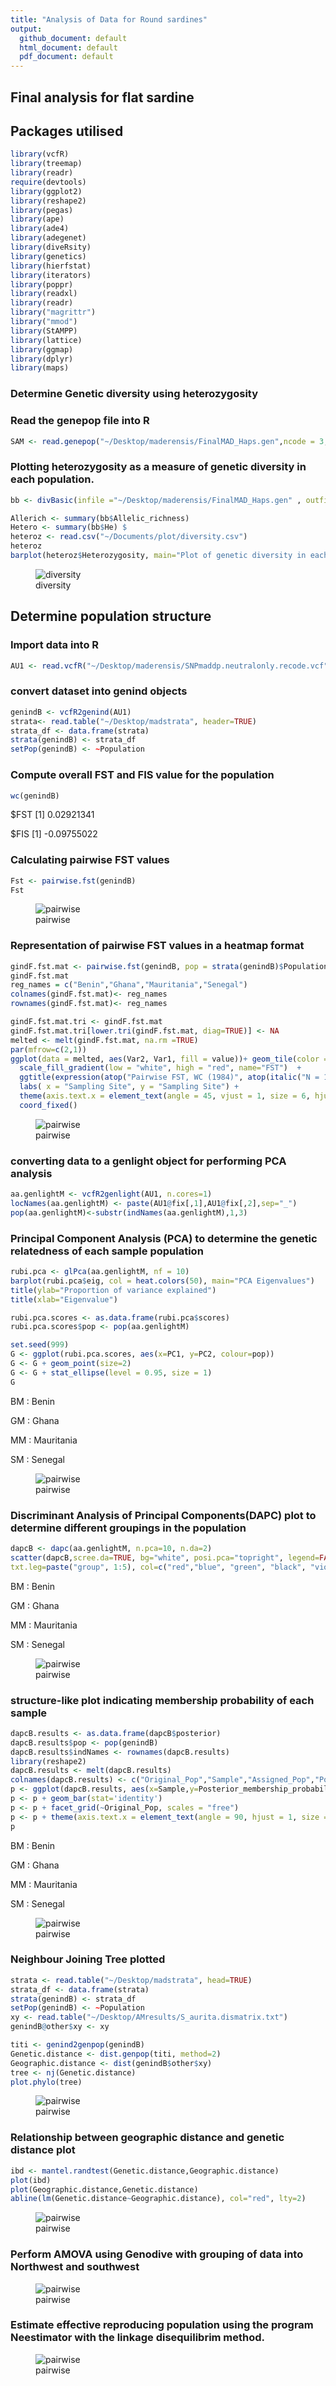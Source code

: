 ```yaml
---
title: "Analysis of Data for Round sardines"
output:
  github_document: default
  html_document: default
  pdf_document: default
---
```

## Final analysis for flat sardine


## Packages utilised

```r
library(vcfR)
library(treemap)
library(readr)
require(devtools)
library(ggplot2)
library(reshape2)
library(pegas)
library(ape)  
library(ade4)
library(adegenet)
library(diveRsity)
library(genetics)
library(hierfstat)
library(iterators)
library(poppr)
library(readxl)
library(readr)
library("magrittr")
library("mmod")
library(StAMPP)
library(lattice)
library(ggmap)
library(dplyr)
library(maps)

```
### Determine Genetic diversity using  heterozygosity
### Read the genepop file into R
```r
SAM <- read.genepop("~/Desktop/maderensis/FinalMAD_Haps.gen",ncode = 3, quiet = FALSE)
```
### Plotting  heterozygosity as a measure of genetic diversity in each population.
```r
bb <- divBasic(infile ="~/Desktop/maderensis/FinalMAD_Haps.gen" , outfile = "by", gp = 3, bootstraps = 1000,HWEexact = FALSE, mcRep = 1000)

Allerich <- summary(bb$Allelic_richness)
Hetero <- summary(bb$He) $
heteroz <- read.csv("~/Documents/plot/diversity.csv")
heteroz
barplot(heteroz$Heterozygosity, main="Plot of genetic diversity in each population country",ylab="Heterozygosity", xlab="population", names= heteroz$Population, las = 2)
```
![diversity](https://github.com/evelyn-takyi/BIO594/blob/master/maderensis/Screenshot%202018-05-22%2007.34.34.png)

## Determine population structure
### Import data into R
```r
AU1 <- read.vcfR("~/Desktop/maderensis/SNPmaddp.neutralonly.recode.vcf")
```

### convert dataset into genind objects 
```r
genindB <- vcfR2genind(AU1)
strata<- read.table("~/Desktop/madstrata", header=TRUE)
strata_df <- data.frame(strata)
strata(genindB) <- strata_df
setPop(genindB) <- ~Population
```

### Compute overall FST and FIS value for the population
```r
wc(genindB)
```
$FST
[1] 0.02921341

$FIS
[1] -0.09755022




### Calculating pairwise FST values
```r
Fst <- pairwise.fst(genindB)
Fst
```
![pairwise](https://github.com/evelyn-takyi/BIO594/blob/master/maderensis/Screenshot%202018-05-22%2007.35.10.png)

### Representation of pairwise FST values in a heatmap format
```r
gindF.fst.mat <- pairwise.fst(genindB, pop = strata(genindB)$Population,res.type = "matrix")
gindF.fst.mat
reg_names = c("Benin","Ghana","Mauritania","Senegal")
colnames(gindF.fst.mat)<- reg_names
rownames(gindF.fst.mat)<- reg_names

gindF.fst.mat.tri <- gindF.fst.mat
gindF.fst.mat.tri[lower.tri(gindF.fst.mat, diag=TRUE)] <- NA
melted <- melt(gindF.fst.mat, na.rm =TRUE)
par(mfrow=c(2,1))
ggplot(data = melted, aes(Var2, Var1, fill = value))+ geom_tile(color = "white")+
  scale_fill_gradient(low = "white", high = "red", name="FST")  +
  ggtitle(expression(atop("Pairwise FST, WC (1984)", atop(italic("N = 137, L = 9,170"), ""))))+
  labs( x = "Sampling Site", y = "Sampling Site") +
  theme(axis.text.x = element_text(angle = 45, vjust = 1, size = 6, hjust = 1),axis.text.y = element_text(size = 10)) +
  coord_fixed()

```
![pairwise](https://github.com/evelyn-takyi/BIO594/blob/master/maderensis/Screenshot%202018-05-22%2007.35.31.png)

### converting data to a genlight object for performing PCA analysis
```r
aa.genlightM <- vcfR2genlight(AU1, n.cores=1)
locNames(aa.genlightM) <- paste(AU1@fix[,1],AU1@fix[,2],sep="_")
pop(aa.genlightM)<-substr(indNames(aa.genlightM),1,3)
```
### Principal Component Analysis (PCA) to determine the genetic relatedness of each sample population
```r
rubi.pca <- glPca(aa.genlightM, nf = 10)
barplot(rubi.pca$eig, col = heat.colors(50), main="PCA Eigenvalues")
title(ylab="Proportion of variance explained")
title(xlab="Eigenvalue")

rubi.pca.scores <- as.data.frame(rubi.pca$scores)
rubi.pca.scores$pop <- pop(aa.genlightM)

set.seed(999)
G <- ggplot(rubi.pca.scores, aes(x=PC1, y=PC2, colour=pop)) 
G <- G + geom_point(size=2)
G <- G + stat_ellipse(level = 0.95, size = 1)
G
```
BM : Benin

GM : Ghana

MM : Mauritania

SM : Senegal

![pairwise](https://github.com/evelyn-takyi/BIO594/blob/master/maderensis/Screenshot%202018-05-22%2007.39.13.png)


### Discriminant Analysis of Principal Components(DAPC) plot to determine different groupings in the population 
```r
dapcB <- dapc(aa.genlightM, n.pca=10, n.da=2)
scatter(dapcB,scree.da=TRUE, bg="white", posi.pca="topright", legend=FALSE,
txt.leg=paste("group", 1:5), col=c("red","blue", "green", "black", "violet"))
```
BM : Benin

GM : Ghana

MM : Mauritania

SM : Senegal


![pairwise](https://github.com/evelyn-takyi/BIO594/blob/master/maderensis/Screenshot%202018-05-22%2007.39.37.png)

### structure-like plot indicating membership probability of each sample
```r
dapcB.results <- as.data.frame(dapcB$posterior)
dapcB.results$pop <- pop(genindB)
dapcB.results$indNames <- rownames(dapcB.results)
library(reshape2)
dapcB.results <- melt(dapcB.results)
colnames(dapcB.results) <- c("Original_Pop","Sample","Assigned_Pop","Posterior_membership_probability")
p <- ggplot(dapcB.results, aes(x=Sample,y=Posterior_membership_probability, fill=Assigned_Pop))
p <- p + geom_bar(stat='identity') 
p <- p + facet_grid(~Original_Pop, scales = "free")
p <- p + theme(axis.text.x = element_text(angle = 90, hjust = 1, size = 5))
p
```
BM : Benin

GM : Ghana

MM : Mauritania

SM : Senegal

![pairwise](https://github.com/evelyn-takyi/BIO594/blob/master/maderensis/Screenshot%202018-05-22%2007.40.08.png)


### Neighbour Joining Tree plotted 
```r
strata <- read.table("~/Desktop/madstrata", head=TRUE)
strata_df <- data.frame(strata)
strata(genindB) <- strata_df
setPop(genindB) <- ~Population
xy <- read.table("~/Desktop/AMresults/S_aurita.dismatrix.txt")
genindB@other$xy <- xy

titi <- genind2genpop(genindB)
Genetic.distance <- dist.genpop(titi, method=2)
Geographic.distance <- dist(genindB$other$xy)
tree <- nj(Genetic.distance)
plot.phylo(tree)
```
![pairwise](https://github.com/evelyn-takyi/BIO594/blob/master/maderensis/Screenshot%202018-05-22%2007.40.28.png)


### Relationship between geographic distance and  genetic distance plot
```r
ibd <- mantel.randtest(Genetic.distance,Geographic.distance)
plot(ibd)
plot(Geographic.distance,Genetic.distance)
abline(lm(Genetic.distance~Geographic.distance), col="red", lty=2)
```
![pairwise](https://github.com/evelyn-takyi/BIO594/blob/master/maderensis/Screenshot%202018-05-22%2007.41.08.png)

### Perform AMOVA using Genodive with grouping of data into Northwest and southwest

![pairwise](https://github.com/evelyn-takyi/BIO594/blob/master/maderensis/Screenshot%202018-05-22%2007.41.52.png)


### Estimate effective reproducing population using the program Neestimator with the linkage disequilibrim method.

![pairwise](https://github.com/evelyn-takyi/BIO594/blob/master/maderensis/Screenshot%202018-05-22%2007.42.47.png)




